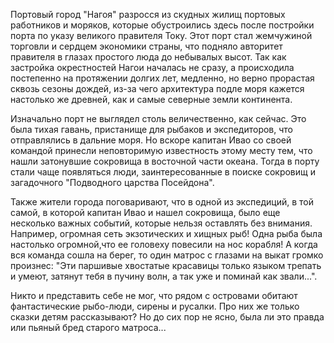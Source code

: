 Портовый город "Нагоя" разросся из скудных жилищ портовых работников и моряков, которые обустроились здесь после постройки порта по указу великого правителя Току.
Этот порт стал жемчужиной торговли и сердцем экономики страны, что подняло авторитет правителя в глазах простого люда до небывалых высот.
Так как застройка окрестностей Нагои началась не сразу, а происходила постепенно на протяжении долгих лет, медленно, но верно прорастая сквозь сезоны дождей, из-за чего архитектура подле моря кажется настолько же древней, как и самые северные земли континента.

Изначально порт не выглядел столь величественно, как сейчас.
Это была тихая гавань, пристанище для рыбаков и экспедиторов, что отправлялись в дальние моря.
Но вскоре капитан Ивао со своей командой принесли неповторимую известность этому месту тем, что нашли затонувшие сокровища в восточной части океана. Тогда в порту стали чаще появляться люди, заинтересованные в поиске сокровищ и загадочного "Подводного царства Посейдона".

Также жители города поговаривают, что в одной из экспедиций, в той самой, в которой капитан Ивао и нашел сокровища, было еще несколько важных событий, которые нельзя оставлять без внимания.
Например, огромная сеть экзотических и хищных рыб! Одна рыба была настолько огромной,что ее головеху повесили на нос корабля! А когда вся команда сошла на берег, то один матрос с глазами на выкат громко произнес: "Эти паршивые хвостатые красавицы только языком трепать и умеют, затянут тебя в пучину волн, а так уже и поминай как звали...".

Никто и представить себе не мог, что рядом с островами обитают фантастические рыбо-люди, сирены и русалки.
Про них же только сказки детям рассказывают?
Но до сих пор не ясно, была ли это правда или пьяный бред старого матроса...